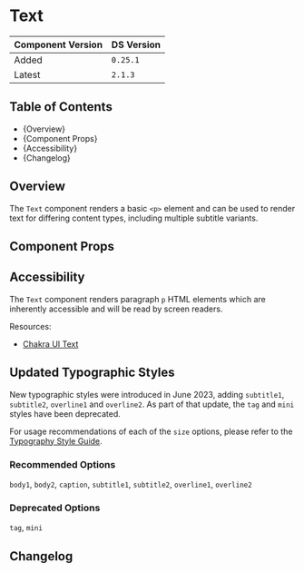 

<Meta of={TextStories} />

# Text

| Component Version | DS Version |
| ----------------- | ---------- |
| Added             | `0.25.1`   |
| Latest            | `2.1.3`    |

## Table of Contents

- {<Link href="#overview" target="_self">Overview</Link>}
- {<Link href="#component-props" target="_self">Component Props</Link>}
- {<Link href="#accessibility" target="_self">Accessibility</Link>}
- {<Link href="#changelog" target="_self">Changelog</Link>}

## Overview

<Description of={TextStories} />

The `Text` component renders a basic `<p>` element and can be used to render
text for differing content types, including multiple subtitle variants.

## Component Props

<Canvas of={TextStories.WithControls} />

<ArgTypes of={TextStories.WithControls} />

## Accessibility

The `Text` component renders paragraph `p` HTML elements which are inherently
accessible and will be read by screen readers.

Resources:

- [Chakra UI Text](https://chakra-ui.com/docs/components/typography/text)

## Updated Typographic Styles

New typographic styles were introduced in June 2023, adding `subtitle1`,
`subtitle2`, `overline1` and `overline2`. As part of that update, the `tag` and
`mini` styles have been deprecated.

For usage recommendations of each of the `size` options, please refer to the
[Typography Style
Guide](../?path=/docs/style-guide-typography--docs#text-display-sizes).

### Recommended Options

`body1`, `body2`, `caption`, `subtitle1`, `subtitle2`, `overline1`, `overline2`

<Canvas of={TextStories.RecommendedOptions} />

### Deprecated Options

`tag`, `mini`

<Canvas of={TextStories.DeprecatedOptions} />

## Changelog

<ComponentChangelogTable changelogData={changelogData} />
